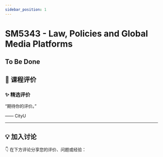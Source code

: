 ```yaml
---
sidebar_position: 1
---
```



# SM5343 - Law, Policies and Global Media Platforms

## To Be Done

## **💬 课程评价**

### ✨ **精选评价**
<div className={commentStyles.commentBox}>
    <p className={commentStyles.commentText}>
        “期待你的评价。”
    </p>
    <p className={commentStyles.commentAuthor}>—— CityU</p>
</div>

---

## **💡 加入讨论**

👇 在下方评论分享您的评价、问题或经验：
<Utterances />
